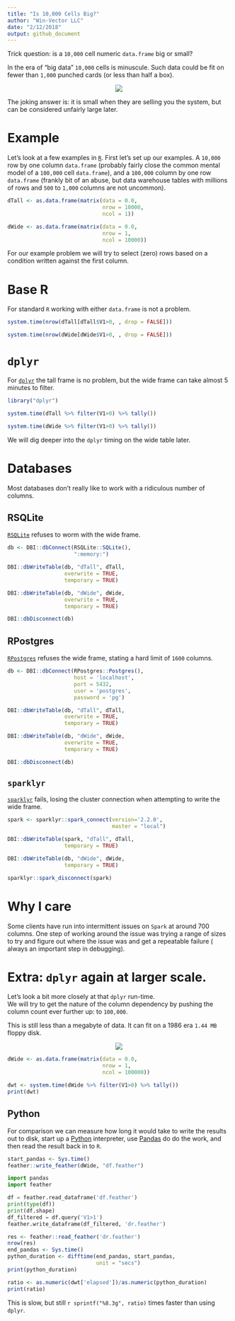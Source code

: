 ```yaml
---
title: "Is 10,000 Cells Big?"
author: "Win-Vector LLC"
date: "2/12/2018"
output: github_document
---
```


Trick question: is a `10,000` cell numeric `data.frame`
big or small? 

In the era of "big data" `10,000` cells is minuscule.  Such data could be fit on
fewer than `1,000` punched cards (or less than half a box).

<center>
<img src="punch-card.png">
</center>


The joking answer is: it is small when they are selling you the system,
but can be considered unfairly large later.

# Example

Let's look at a few examples in [`R`](https://cran.r-project.org). First let's
set up our examples.  A `10,000` row by one column `data.frame` (probably
fairly close the common mental model of a `100,000` cell `data.frame`),
and a `100,000` column by one row `data.frame` (frankly bit of an abuse,
but data warehouse tables with millions of rows and `500` to `1,000` columns
are not uncommon).

```r
dTall <- as.data.frame(matrix(data = 0.0, 
                              nrow = 10000, 
                              ncol = 1))

dWide <- as.data.frame(matrix(data = 0.0, 
                              nrow = 1,
                              ncol = 10000))
```

For our example problem we will
try to select (zero) rows based on a condition written against the
first column.

# Base R

For standard `R` working with either 
`data.frame` is not a problem.  

```r
system.time(nrow(dTall[dTall$V1>0, , drop = FALSE]))

system.time(nrow(dWide[dWide$V1>0, , drop = FALSE]))
```

# `dplyr`

For [`dplyr`](https://CRAN.R-project.org/package=dplyr) the tall frame is no problem, but the wide frame
can take almost 5 minutes to filter.

```r
library("dplyr")

system.time(dTall %>% filter(V1>0) %>% tally())

system.time(dWide %>% filter(V1>0) %>% tally())
```

We will dig deeper into the  `dplyr` timing on the wide table later.

# Databases

Most databases don't really like to work with a ridiculous number of columns.

## RSQLite

[`RSQLite`](https://CRAN.R-project.org/package=RSQLite) refuses to worm with the wide frame.

```r
db <- DBI::dbConnect(RSQLite::SQLite(), 
                     ":memory:")
```

```r
DBI::dbWriteTable(db, "dTall", dTall,
                  overwrite = TRUE,
                  temporary = TRUE)

DBI::dbWriteTable(db, "dWide", dWide,
                  overwrite = TRUE,
                  temporary = TRUE)
```

```r
DBI::dbDisconnect(db)
```

## RPostgres

[`RPostgres`](https://CRAN.R-project.org/package=RPostgres) refuses the wide frame, stating a hard limit of
`1600` columns.

```r
db <- DBI::dbConnect(RPostgres::Postgres(),
                     host = 'localhost',
                     port = 5432,
                     user = 'postgres',
                     password = 'pg')
```

```r
DBI::dbWriteTable(db, "dTall", dTall,
                  overwrite = TRUE,
                  temporary = TRUE)

DBI::dbWriteTable(db, "dWide", dWide,
                  overwrite = TRUE,
                  temporary = TRUE)
```

```r
DBI::dbDisconnect(db)
```


## `sparklyr`

[`sparklyr`](https://CRAN.R-project.org/package=sparklyr) fails, losing the cluster connection when attempting to write
the wide frame.

```r
spark <- sparklyr::spark_connect(version='2.2.0', 
                                 master = "local")
```

```r
DBI::dbWriteTable(spark, "dTall", dTall,
                  temporary = TRUE)

DBI::dbWriteTable(db, "dWide", dWide,
                  temporary = TRUE)
```

```r
sparklyr::spark_disconnect(spark)
```

# Why I care

Some clients have run into intermittent issues on `Spark` at around 700 columns.
One step of working around the issue was trying a range of sizes
to try and figure out where the issue was and get a repeatable failure (
always an important step in debugging).

# Extra: `dplyr` again at larger scale.

Let's look a bit more closely at that `dplyr` run-time.  
We will try to get the nature of the column dependency by
pushing the column count ever further up: to `100,000`.

This is still less than a megabyte of data.  It can fit on a 1986 era `1.44 MB` floppy disk.

<center>
<img src="Floppy_disk_300_dpi.jpg">
</center>


```r
dWide <- as.data.frame(matrix(data = 0.0, 
                              nrow = 1,
                              ncol = 100000))

dwt <- system.time(dWide %>% filter(V1>0) %>% tally())
print(dwt)
```

## Python

For comparison we can measure how long it would take to write the results out to disk,
start up a [Python](https://www.python.org) interpreter,
use [Pandas](https://pandas.pydata.org) do do the work, 
and then read the result back in to `R`.

```r
start_pandas <- Sys.time()
feather::write_feather(dWide, "df.feather")
```


```python
import pandas
import feather

df = feather.read_dataframe('df.feather')
print(type(df))
print(df.shape)
df_filtered = df.query('V1>1')
feather.write_dataframe(df_filtered, 'dr.feather')
```

```r
res <- feather::read_feather('dr.feather')
nrow(res)
end_pandas <- Sys.time()
python_duration <- difftime(end_pandas, start_pandas, 
                            unit = "secs")
print(python_duration)

ratio <- as.numeric(dwt['elapsed'])/as.numeric(python_duration)
print(ratio)
```

This is slow, but still `r sprintf("%8.3g", ratio)` times faster than using `dplyr`.




